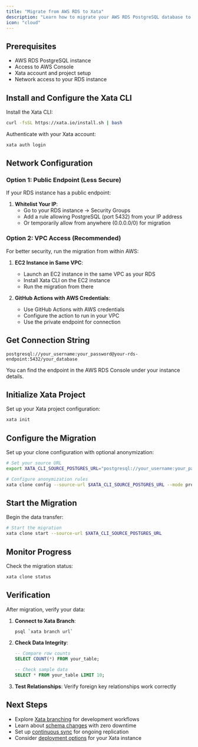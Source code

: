 ```yaml
---
title: "Migrate from AWS RDS to Xata"
description: "Learn how to migrate your AWS RDS PostgreSQL database to Xata using xata clone. Step-by-step instructions for secure migration from RDS."
icon: "cloud"
---
```


## Prerequisites

- AWS RDS PostgreSQL instance
- Access to AWS Console
- Xata account and project setup
- Network access to your RDS instance

## Install and Configure the Xata CLI

Install the Xata CLI:

```bash
curl -fsSL https://xata.io/install.sh | bash
```

Authenticate with your Xata account:

```bash
xata auth login
```

## Network Configuration

### Option 1: Public Endpoint (Less Secure)

If your RDS instance has a public endpoint:

1. **Whitelist Your IP**:
   - Go to your RDS instance → Security Groups
   - Add a rule allowing PostgreSQL (port 5432) from your IP address
   - Or temporarily allow from anywhere (0.0.0.0/0) for migration

### Option 2: VPC Access (Recommended)

For better security, run the migration from within AWS:

1. **EC2 Instance in Same VPC**:
   - Launch an EC2 instance in the same VPC as your RDS
   - Install Xata CLI on the EC2 instance
   - Run the migration from there

2. **GitHub Actions with AWS Credentials**:
   - Use GitHub Actions with AWS credentials
   - Configure the action to run in your VPC
   - Use the private endpoint for connection

## Get Connection String

```
postgresql://your_username:your_password@your-rds-endpoint:5432/your_database
```

You can find the endpoint in the AWS RDS Console under your instance details.

## Initialize Xata Project

Set up your Xata project configuration:

```bash
xata init
```

## Configure the Migration

Set up your clone configuration with optional anonymization:

```bash
# Set your source URL
export XATA_CLI_SOURCE_POSTGRES_URL="postgresql://your_username:your_password@your-rds-endpoint:5432/your_database"

# Configure anonymization rules
xata clone config --source-url $XATA_CLI_SOURCE_POSTGRES_URL --mode prompt
```

## Start the Migration

Begin the data transfer:

```bash
# Start the migration
xata clone start --source-url $XATA_CLI_SOURCE_POSTGRES_URL
```

## Monitor Progress

Check the migration status:

```bash
xata clone status
```

## Verification

After migration, verify your data:

1. **Connect to Xata Branch**:
   ```bash
   psql `xata branch url`
   ```

2. **Check Data Integrity**:
   ```sql
   -- Compare row counts
   SELECT COUNT(*) FROM your_table;
   
   -- Check sample data
   SELECT * FROM your_table LIMIT 10;
   ```

3. **Test Relationships**: Verify foreign key relationships work correctly

## Next Steps

- Explore [Xata branching](/core-concepts/branching) for development workflows
- Learn about [schema changes](/core-concepts/schema-changes) with zero downtime
- Set up [continuous sync](/tutorials/create-staging-replica) for ongoing replication
- Consider [deployment options](/deployment) for your Xata instance 
